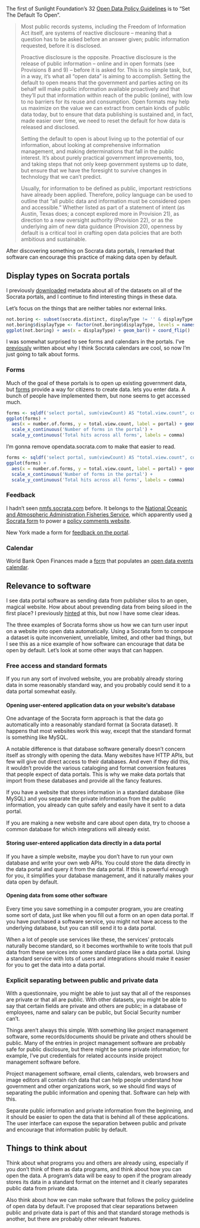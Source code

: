 The first of Sunlight Foundation's 32
[Open Data Policy Guidelines](http://sunlightfoundation.com/opendataguidelines/)
is to "Set The Default To Open".

> Most public records systems, including the Freedom of Information Act itself, are systems of reactive disclosure -- meaning that a question has to be asked before an answer given; public information requested, before it is disclosed.
>
> Proactive disclosure is the opposite. Proactive disclosure is the release of public information -- online and in open formats (see Provisions 8 and 9) -- before it is asked for. This is no simple task, but, in a way, it’s what all "open data" is aiming to accomplish. Setting the default to open means that the government and parties acting on its behalf will make public information available proactively and that they’ll put that information within reach of the public (online), with low to no barriers for its reuse and consumption. Open formats may help us maximize on the value we can extract from certain kinds of public data today, but to ensure that data publishing is sustained and, in fact, made easier over time, we need to reset the default for how data is released and disclosed.
>
> Setting the default to open is about living up to the potential of our information, about looking at comprehensive information management, and making determinations that fall in the public interest. It’s about purely practical government improvements, too, and taking steps that not only keep government systems up to date, but ensure that we have the foresight to survive changes in technology that we can’t predict.
>
> Usually, for information to be defined as public, important restrictions have already been applied. Therefore, policy language can be used to outline that "all public data and information must be considered open and accessible." Whether listed as part of a statement of intent (as Austin, Texas does; a concept explored more in Provision 21), as direction to a new oversight authority (Provision 22), or as the underlying aim of new data guidance (Provision 20), openness by default is a critical tool in crafting open data policies that are both ambitious and sustainable.

After discovering something on Socrata data portals, I remarked that
software can encourage this practice of making data open by default.

## Display types on Socrata portals
I previously [downloaded](/!/socrata-summary) metadata about all of
the datasets on all of the Socrata portals, and I continue to find
interesting things in these data.

Let's focus on the things that are neither tables nor external links.

```r
not.boring <- subset(socrata.distinct, displayType != '' & displayType != 'table' & displayType != 'href' & displayType != 'blob')
not.boring$displayType <- factor(not.boring$displayType, levels = names(sort(table(not.boring$displayType), decreasing = T)))
ggplot(not.boring) + aes(x = displayType) + geom_bar() + coord_flip()
```

I was somewhat surprised to see forms and calendars in the portals.
I've [previously](/!/open-calendars) written about why I think Socrata calendars are cool,
so now I'm just going to talk about forms.

### Forms
Much of the goal of these portals is to open up existing government data, but
[forms](https://data.wa.gov/Economics/Broadband-Project-Data-Entry/38rz-krmg?) provide a way for citizens to create data.
lets you enter data. A bunch of people have implemented them, but none seems to get accessed much.

```r
forms <- sqldf('select portal, sum(viewCount) AS "total.view.count", count(*) AS "number.of.forms" FROM socrata where displayType = "form" group by portal')
ggplot(forms) +
  aes(x = number.of.forms, y = total.view.count, label = portal) + geom_text() +
  scale_x_continuous('Number of forms in the portal') +
  scale_y_continuous('Total hits across all forms', labels = comma)
```
I'm gonna remove opendata.socrata.com to make that easier to read.

```r
forms <- sqldf('select portal, sum(viewCount) AS "total.view.count", count(*) AS "number.of.forms" FROM socrata where displayType = "form" and portal != "opendata.socrata.com" group by portal')
ggplot(forms) +
  aes(x = number.of.forms, y = total.view.count, label = portal) + geom_text() +
  scale_x_continuous('Number of forms in the portal') +
  scale_y_continuous('Total hits across all forms', labels = comma)
```

### Feedback
I hadn't seen [nmfs.socrata.com](https://nmfs.socrata.com) before.
It belongs to the [National Oceanic and Atmospheric Administration Fisheries Service](http://www.nmfs.noaa.gov),
which apparently used [a Socrata form](https://nmfs.socrata.com/Government/2011-Aquaculture-Public-Comments-Form/u5id-8nqp) to power a
[policy comments website](http://www.nmfs.noaa.gov/aquaculture/policy2/).

New York made a form for [feedback on the portal](https://data.ny.gov/dataset/Give-Feedback/fq3e-q75i?).

### Calendar
World Bank Open Finances made a
[form](https://finances.worldbank.org/dataset/Global-Open-Data-Calendar-Entry-Form/qdbh-rfd3?)
that populates an
[open data events calendar](https://finances.worldbank.org/dataset/Global-Open-Data-Calendar/g4sx-dwxc).

## Relevance to software
I see data portal software as sending data from publisher silos to an open, magical website.
How about about prevending data from being siloed in the first place? I previously
[hinted](http://thomaslevine.com/!/socrata-calendars#opening-data-at-their-sources) at this,
but now I have some clear ideas.

The three examples of Socrata forms show us how we can turn user input on a website into
open data automatically. Using a Socrata form to compose a dataset is quite inconvenient,
unreliable, limited, and other bad things, but I see this as a nice example of how software
can encourage that data be open by default. Let's look at some other ways that can happen.

### Free access and standard formats
If you run any sort of involved website, you are probably already storing data in some
reasonably standard way, and you probably could send it to a data portal somewhat easily.

#### Opening user-entered application data on your website's database
One advantage of the Socrata form approach is that the data go automatically into a
reasonably standard format (a Socrata dataset). It happens that most websites work this
way, except that the standard format is something like MySQL.

A notable difference is that database software generally doesn't concern itself as
strongly with opening the data. Many websites have HTTP APIs, but few will give out
direct access to their databases. And even if they did this, it wouldn't provide the
various cataloging and format conversion features that people expect of data portals.
This is why we make data portals that import from these databases and provide all the
fancy features.

If you have a website that stores information in a standard database (like MySQL) and
you separate the private information from the public information, you already can quite
safely and easily have it sent to a data portal.

If you are making a new website and care about open data, try to choose a common
database for which integrations will already exist.

#### Storing user-entered application data directly in a data portal
If you have a simple website, maybe you don't have to run your own database
and write your own web APIs. You could store the data directly in the data portal
and query it from the data portal. If this is powerful enough for you, it
simplifies your database management, and it naturally makes your data open by default.

#### Opening data from some other software
Every time you save something in a computer program, you are creating some sort
of data, just like when you fill out a form on an open data portal.
If you have purchased a software service, you might not have access to the
underlying database, but you can still send it to a data portal.

When a lot of people use services like these, the services' protocals naturally
become standard, so it becomes worthwhile to write tools that pull data from these
services into some standard place like a data portal. Using a standard service
with lots of users and integrations should make it easier for you to get the data
into a data portal.

### Explicit separating between public and private data
With a questionnaire, you might be able to just say that all of the responses are
private or that all are public. With other datasets, you might be able to say that
certain fields are private and others are public; in a database of employees, name
and salary can be public, but Social Security number can't.

Things aren't always this simple. With something like project management software,
some records/documents should be private and others should be public. Many of the
entries in project management software are probably safe for public disclosure,
but there might be some private information; for example, I've put credentials
for related accounts inside project management software before.

Project management software, email clients, calendars, web browsers and image
editors all contain rich data that can help people understand how government
and other organizations work, so we should find ways of separating the public
information and opening that. Software can help with this.

Separate public information and private information from the beginning, and it
should be easier to open the data that is behind all of these applications.
The user interface can expose the separation between public and private and
encourage that information public by default.

## Things to think about
Think about what programs you and others are already using, especially if you
don't think of them as data programs, and think about how you can open the data.
A program's data will be easy to open if the program already stores its data in
a standard format on the internet and it clearly separates public data from
private data.

Also think about how we can make software that follows the policy guideline of
open data by default. I've proposed that clear separations between public and
private data is part of this and that standard storage methods is another, but
there are probably other relevant features.
